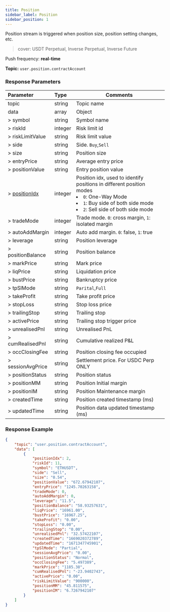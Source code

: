 ```yaml
---
title: Position
sidebar_label: Position
sidebar_position: 1
---
```


Position stream is triggered when position size, position setting changes, etc.

> cover: USDT Perpetual, Inverse Perpetual, Inverse Future

Push frequency: **real-time**

**Topic:**
`user.position.contractAccount`

### Response Parameters
| Parameter | Type | Comments|
|:----- |:-----|----- |
|topic |string |Topic name |
|data |array |Object |
|> symbol |string |Symbol name |
|> riskId |integer |Risk limit id |
|> riskLimitValue |string |Risk limit value |
|> side |string |Side. `Buy`,`Sell` |
|> size |string |Position size |
|> entryPrice |string |Average entry price |
|> positionValue |string |Entry position value |
|> [positionIdx](../enum#positionidx) |integer |Position idx, used to identify positions in different position modes<li>`0`: One-Way Mode</li><li>`1`: Buy side of both side mode</li><li>`2`: Sell side of both side mode</li> |
|> tradeMode |integer |Trade mode. `0`: cross margin, `1`: isolated margin|
|> autoAddMargin |integer |Auto add margin. `0`: false, `1`: true |
|> leverage |string |Position leverage |
|> positionBalance |string |Position balance |
|> markPrice |string |Mark price |
|> liqPrice |string |Liquidation price |
|> bustPrice |string |Bankruptcy price |
|> tpSlMode |string |`Parital`,`Full` |
|> takeProfit |string |Take profit price |
|> stopLoss |string |Stop loss price |
|> trailingStop |string |Trailing stop |
|> activePrice |string |Trailing stop trigger price |
|> unrealisedPnl |string |Unrealised PnL |
|> cumRealisedPnl |string |Cumulative realized P&L |
|> occClosingFee |string |Position closing fee occupied |
|> sessionAvgPrice |string |Settlement price. For USDC Perp ONLY |
|> positionStatus |string |Position status |
|> positionMM |string |Position Initial margin |
|> positionIM |string |Position Maintenance margin |
|> createdTime |string |Position created timestamp (ms) |
|> updatedTime |string |Position data updated timestamp (ms) |

### Response Example

```json
{
    "topic": "user.position.contractAccount",
    "data": [
        {
            "positionIdx": 2,
            "riskId": 11,
            "symbol": "ETHUSDT",
            "side": "Sell",
            "size": "0.54",
            "positionValue": "672.67942107",
            "entryPrice": "1245.70263158",
            "tradeMode": 0,
            "autoAddMargin": 0,
            "leverage": "11.5",
            "positionBalance": "58.93257631",
            "liqPrice": "16961.00",
            "bustPrice": "16967.25",
            "takeProfit": "0.00",
            "stopLoss": "0.00",
            "trailingStop": "0.00",
            "unrealisedPnl": "32.57422107",
            "createdTime": "1669020372789",
            "updatedTime": "1671347745901",
            "tpSlMode": "Partial",
            "sessionAvgPrice": "0.00",
            "positionStatus": "Normal",
            "occClosingFee": "5.497389",
            "markPrice": "1185.38",
            "cumRealisedPnl": "-23.9402743",
            "activePrice": "0.00",
            "riskLimitValue": "900000",
            "positionMM": "45.811575",
            "positionIM": "6.7267942107"
        }
    ]
}
```
